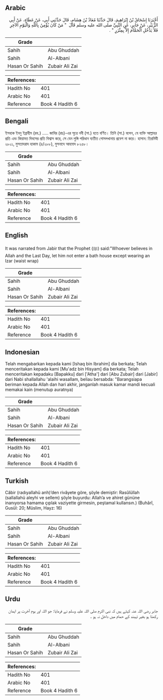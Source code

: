 ## Arabic


<div dir="rtl" lang="ar" style={{fontSize:'larger',backgroundColor:'#f8f9fa',padding:20}}>
أَخْبَرَنَا إِسْحَاقُ بْنُ إِبْرَاهِيمَ، قَالَ حَدَّثَنَا مُعَاذُ بْنُ هِشَامٍ، قَالَ حَدَّثَنِي أَبِي، عَنْ عَطَاءٍ، عَنْ أَبِي الزُّبَيْرِ، عَنْ جَابِرٍ، عَنِ النَّبِيِّ صلى الله عليه وسلم قَالَ ‏‏ "‏‏ مَنْ كَانَ يُؤْمِنُ بِاللَّهِ وَالْيَوْمِ الآخِرِ فَلاَ يَدْخُلِ الْحَمَّامَ إِلاَّ بِمِئْزَرٍ ‏‏"‏‏ ‏‏.‏‏
</div>
<div style={{backgroundColor:'#f8f9fa',padding:20, marginBottom: 10}}><table> <thead> <tr> <th>Grade</th> <th></th> </tr> </thead> <tbody> <tr><td>Sahih</td><td>Abu Ghuddah</td></tr><tr><td>Sahih</td><td>Al-Albani</td></tr><tr><td>Hasan Or Sahih</td><td>Zubair Ali Zai</td></tr></tbody></table><table> <thead> <tr> <th>References:</th> <th></th> </tr> </thead> <tbody><tr><td>Hadith No</td><td>401</td></tr><tr><td>Arabic No</td><td>401</td></tr><tr><td>Reference</td><td>Book 4 Hadith 6</td></tr></tbody></table></div>

## Bengali


<div dir="ltr" lang="bn" style={{fontSize:'larger',backgroundColor:'#f8f9fa',padding:20}}>
ইসহাক ইবনু ইব্রাহীম (রহ.) ..... জাবির (রাঃ)-এর সূত্রে নবী (সা.) হতে বর্ণিত। তিনি (সা.) বলেন, যে ব্যক্তি আল্লাহর প্রতি এবং কিয়ামত দিবসের প্রতি বিশ্বাস করে, সে যেন লুঙ্গি পরিধান ব্যতীত গোসলখানায় প্রবেশ না করে। হাসান: তিরমিযী ২৮০১, মুসতাদরাদ হাকাম (৪/২৮৮), মুসনাদে আহমাদ ৮২৫৮।
</div>
<div style={{backgroundColor:'#f8f9fa',padding:20, marginBottom: 10}}><table> <thead> <tr> <th>Grade</th> <th></th> </tr> </thead> <tbody> <tr><td>Sahih</td><td>Abu Ghuddah</td></tr><tr><td>Sahih</td><td>Al-Albani</td></tr><tr><td>Hasan Or Sahih</td><td>Zubair Ali Zai</td></tr></tbody></table><table> <thead> <tr> <th>References:</th> <th></th> </tr> </thead> <tbody><tr><td>Hadith No</td><td>401</td></tr><tr><td>Arabic No</td><td>401</td></tr><tr><td>Reference</td><td>Book 4 Hadith 6</td></tr></tbody></table></div>

## English


<div dir="ltr" lang="en" style={{fontSize:'larger',backgroundColor:'#f8f9fa',padding:20}}>
It was narrated from Jabir that the Prophet (ﷺ) said:"Whoever believes in Allah and the Last Day, let him not enter a bath house except wearing an Izar (waist wrap)
</div>
<div style={{backgroundColor:'#f8f9fa',padding:20, marginBottom: 10}}><table> <thead> <tr> <th>Grade</th> <th></th> </tr> </thead> <tbody> <tr><td>Sahih</td><td>Abu Ghuddah</td></tr><tr><td>Sahih</td><td>Al-Albani</td></tr><tr><td>Hasan Or Sahih</td><td>Zubair Ali Zai</td></tr></tbody></table><table> <thead> <tr> <th>References:</th> <th></th> </tr> </thead> <tbody><tr><td>Hadith No</td><td>401</td></tr><tr><td>Arabic No</td><td>401</td></tr><tr><td>Reference</td><td>Book 4 Hadith 6</td></tr></tbody></table></div>

## Indonesian


<div dir="ltr" lang="id" style={{fontSize:'larger',backgroundColor:'#f8f9fa',padding:20}}>
Telah mengabarkan kepada kami [Ishaq bin Ibrahim] dia berkata; Telah menceritakan kepada kami [Mu'adz bin Hisyam] dia berkata; Telah menceritakan kepadaku [Bapakku] dari ['Atha'] dari [Abu Zubair] dari [Jabir] dari Nabi shallallahu 'alaihi wasallam, beliau bersabda: "Barangsiapa beriman kepada Allah dan hari akhir, janganlah masuk kamar mandi kecuali memakai kain (menutup auratnya)
</div>
<div style={{backgroundColor:'#f8f9fa',padding:20, marginBottom: 10}}><table> <thead> <tr> <th>Grade</th> <th></th> </tr> </thead> <tbody> <tr><td>Sahih</td><td>Abu Ghuddah</td></tr><tr><td>Sahih</td><td>Al-Albani</td></tr><tr><td>Hasan Or Sahih</td><td>Zubair Ali Zai</td></tr></tbody></table><table> <thead> <tr> <th>References:</th> <th></th> </tr> </thead> <tbody><tr><td>Hadith No</td><td>401</td></tr><tr><td>Arabic No</td><td>401</td></tr><tr><td>Reference</td><td>Book 4 Hadith 6</td></tr></tbody></table></div>

## Turkish


<div dir="ltr" lang="tr" style={{fontSize:'larger',backgroundColor:'#f8f9fa',padding:20}}>
Câbir (radıyallahü anh)’den rivâyete göre, şöyle demiştir: Rasûlüllah (sallallahü aleyhi ve sellem) şöyle buyurdu: Allah’a ve ahiret gününe inanıyorsa hamama çıplak vaziyette girmesin, peştamal kullansın.) (Buhârî, Gusül: 20; Müslim, Hayz: 16)
</div>
<div style={{backgroundColor:'#f8f9fa',padding:20, marginBottom: 10}}><table> <thead> <tr> <th>Grade</th> <th></th> </tr> </thead> <tbody> <tr><td>Sahih</td><td>Abu Ghuddah</td></tr><tr><td>Sahih</td><td>Al-Albani</td></tr><tr><td>Hasan Or Sahih</td><td>Zubair Ali Zai</td></tr></tbody></table><table> <thead> <tr> <th>References:</th> <th></th> </tr> </thead> <tbody><tr><td>Hadith No</td><td>401</td></tr><tr><td>Arabic No</td><td>401</td></tr><tr><td>Reference</td><td>Book 4 Hadith 6</td></tr></tbody></table></div>

## Urdu


<div dir="rtl" lang="ur" style={{fontSize:'larger',backgroundColor:'#f8f9fa',padding:20}}>
جابر رضی اللہ عنہ کہتے ہیں کہ نبی اکرم صلی اللہ علیہ وسلم نے فرمایا: جو اللہ اور یوم آخرت پر ایمان رکھتا ہو بغیر تہبند کے حمام میں داخل نہ ہو ۔
</div>
<div style={{backgroundColor:'#f8f9fa',padding:20, marginBottom: 10}}><table> <thead> <tr> <th>Grade</th> <th></th> </tr> </thead> <tbody> <tr><td>Sahih</td><td>Abu Ghuddah</td></tr><tr><td>Sahih</td><td>Al-Albani</td></tr><tr><td>Hasan Or Sahih</td><td>Zubair Ali Zai</td></tr></tbody></table><table> <thead> <tr> <th>References:</th> <th></th> </tr> </thead> <tbody><tr><td>Hadith No</td><td>401</td></tr><tr><td>Arabic No</td><td>401</td></tr><tr><td>Reference</td><td>Book 4 Hadith 6</td></tr></tbody></table></div>